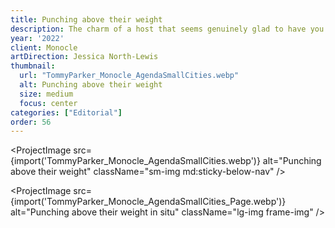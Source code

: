 ```yaml
---
title: Punching above their weight
description: The charm of a host that seems genuinely glad to have you compensates for the hassle of flying into a smaller city without international air connections.
year: '2022'
client: Monocle
artDirection: Jessica North-Lewis
thumbnail:
  url: "TommyParker_Monocle_AgendaSmallCities.webp"
  alt: Punching above their weight
  size: medium
  focus: center
categories: ["Editorial"]
order: 56
---
```



<ProjectImage
  src={import('TommyParker_Monocle_AgendaSmallCities.webp')}
  alt="Punching above their weight"
  className="sm-img md:sticky-below-nav"
/>

<ProjectImage
  src={import('TommyParker_Monocle_AgendaSmallCities_Page.webp')}
  alt="Punching above their weight in situ"
  className="lg-img frame-img"
/>